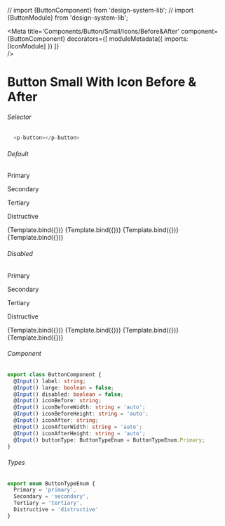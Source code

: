 // import {ButtonComponent} from 'design-system-lib';
// import {ButtonModule} from 'design-system-lib';

<Meta title='Components/Button/Small/Icons/Before&After'
  component={ButtonComponent}
  decorators={[
    moduleMetadata({
      imports: [IconModule]
    })
  ]}  
/>


# Button Small With Icon Before & After

###### Selector
```ts
  <p-button></p-button>
```

###### Default
<Canvas>
  <p className="story-title">Primary</p>
  <p className="story-title">Secondary</p>
  <p className="story-title">Tertiary</p>
  <p className="story-title">Distructive</p>
  <Story name="Primary Icon Before & After"
    args={{
      label: 'Label',
      buttonType: ButtonTypeEnum.Primary,
      iconBefore: 'eye',
      iconBeforeWidth: '17',
      iconAfter: 'chevron-down',
      iconAfterWidth: '17'
    }}>
    {Template.bind({})}
  </Story>
  <Story name="Secondary Icon Before & After"
    args={{
      label: 'Label',
      buttonType: ButtonTypeEnum.Secondary,
      iconBefore: 'eye',
      iconBeforeWidth: '17',
      iconAfter: 'chevron-down',
      iconAfterWidth: '17'
    }}>
    {Template.bind({})}
  </Story>
  <Story name="Tertiary Icon Before & After"
    args={{
      label: 'Label',
      buttonType: ButtonTypeEnum.Tertiary,
      iconBefore: 'eye',
      iconBeforeWidth: '17',
      iconAfter: 'chevron-down',
      iconAfterWidth: '17'
    }}>
    {Template.bind({})}
  </Story>
  <Story name="Distructive Icon Before & After"
      args={{
        label: 'Label',
        buttonType: ButtonTypeEnum.Distructive,
        iconBefore: 'eye',
        iconBeforeWidth: '17',
        iconAfter: 'chevron-down',
        iconAfterWidth: '17'
      }}>
      {Template.bind({})}
    </Story>
</Canvas>

###### Disabled
<Canvas>
  <p className="story-title">Primary</p>
  <p className="story-title">Secondary</p>
  <p className="story-title">Tertiary</p>
  <p className="story-title">Distructive</p>
  <Story name="Primary Icon Before & After Disabled"
    args={{
      label: 'Label',
      disabled: true,
      buttonType: ButtonTypeEnum.Primary,
      iconBefore: 'eye',
      iconBeforeWidth: '17',
      iconAfter: 'chevron-down',
      iconAfterWidth: '17'
    }}>
    {Template.bind({})}
  </Story>
  <Story name="Secondary Icon Before & After Disabled"
    args={{
      label: 'Label',
      disabled: true,
      buttonType: ButtonTypeEnum.Secondary,
      iconBefore: 'eye',
      iconBeforeWidth: '17',
      iconAfter: 'chevron-down',
      iconAfterWidth: '17'
    }}>
    {Template.bind({})}
  </Story>
  <Story name="Tertiary Icon Before & After Disabled"
    args={{
      label: 'Label',
      disabled: true,
      buttonType: ButtonTypeEnum.Tertiary,
      iconBefore: 'eye',
      iconBeforeWidth: '17',
      iconAfter: 'chevron-down',
      iconAfterWidth: '17'
    }}>
    {Template.bind({})}
  </Story>
  <Story name="Distructive Icon Before & After Disabled"
      args={{
        label: 'Label',
        disabled: true,
        buttonType: ButtonTypeEnum.Distructive,
        iconBefore: 'eye',
        iconBeforeWidth: '17',
        iconAfter: 'chevron-down',
        iconAfterWidth: '17'
      }}>
      {Template.bind({})}
    </Story>
</Canvas>

###### Component
```ts
export class ButtonComponent {
  @Input() label: string;
  @Input() large: boolean = false;
  @Input() disabled: boolean = false;
  @Input() iconBefore: string;
  @Input() iconBeforeWidth: string = 'auto';
  @Input() iconBeforeHeight: string = 'auto';
  @Input() iconAfter: string;
  @Input() iconAfterWidth: string = 'auto';
  @Input() iconAfterHeight: string = 'auto';
  @Input() buttonType: ButtonTypeEnum = ButtonTypeEnum.Primary;
}
```

###### Types
```ts
export enum ButtonTypeEnum {
  Primary = 'primary',
  Secondary = 'secondary',
  Tertiary = 'tertiary',
  Distructive = 'distructive'
}
```
